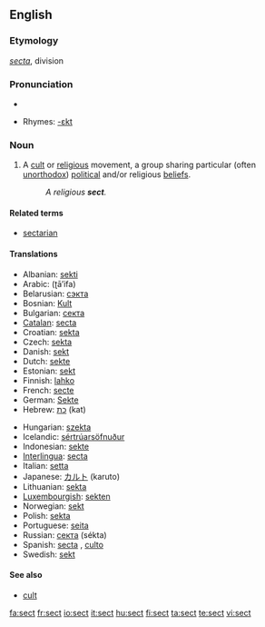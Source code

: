 {{wikipedia}}
==English==

===Etymology===
{{L.}} ''[[secta]]'', division

===Pronunciation===
* {{audio|en-us-sect.ogg|Audio (US)}}

* Rhymes: [[Rhymes:English:-ɛkt|-ɛkt]]

===Noun===
{{en-noun}}

# A [[cult]] or [[religious]] movement, a group sharing particular (often [[unorthodox]]) [[political]] and/or religious [[beliefs]].
#: ''A religious '''sect'''.''

====Related terms====
* [[sectarian]]

====Translations====
{{top}}
* Albanian: [[sekti]] {{g|Albanian}}
* Arabic: {{Arab|[[طائفة]]}} (ʈā’ifa) {{f}}
* Belarusian: [[сэкта]] {{f}}
* Bosnian: [[Kult]] {{m}}
* Bulgarian: [[секта]] {{f}}
* [[Catalan]]: [[secta]] {{f}}
* Croatian: [[sekta]] {{f}}
* Czech: [[sekta]] {{f}}
* Danish: [[sekt]] {{g|Danish}}
* Dutch: [[sekte]] {{f}}
* Estonian: [[sekt]]
* Finnish: [[lahko]] {{italbrac|religious}}
* French: [[secte]] {{f}}
* German: [[Sekte]] {{f}}
* Hebrew: [[כת]] (kat) {{f}}
{{mid}}
* Hungarian: [[szekta]]
* Icelandic: [[sértrúarsöfnuður]] {{m}}
* Indonesian: [[sekte]]
* [[Interlingua]]: [[secta]]
* Italian: [[setta]] {{f}}
* Japanese: [[カルト]] (karuto)
* Lithuanian: [[sekta]] {{f}}
* [[Luxembourgish]]: [[sekten]]
* Norwegian: [[sekt]] {{m}}
* Polish: [[sekta]] {{f}}
* Portuguese: [[seita]] {{f}}
* Russian: [[секта]] (sékta) {{f}}
* Spanish: [[secta]] {{f}}, [[culto]] {{m}}
* Swedish: [[sekt]] {{c}}
{{bottom}}

====See also====
* [[cult]]

[[fa:sect]]
[[fr:sect]]
[[io:sect]]
[[it:sect]]
[[hu:sect]]
[[fi:sect]]
[[ta:sect]]
[[te:sect]]
[[vi:sect]]